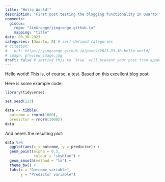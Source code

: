 ```yaml
---
title: "Hello World!"
description: "First post testing the blogging functionality in Quarto!"
comments:
  giscus:
    repo: "JimGrange/jimgrange.github.io"
    mapping: "title"
date: 03-30-2023
categories: [Quarto, R] # self-defined categories
# citation: 
#   url: https://jimgrange.github.io/posts/2023-03-30-hello-world/
# image: preview_image.jpg
draft: false # setting this to `true` will prevent your post from appearing on your listing page until you're ready
---
```


Hello world! This is, of course, a test. Based on [this excellent blog post](https://samanthacsik.github.io/posts/2022-10-24-quarto-blogs/)

Here is some example code:

```r
library(tidyverse)

set.seed(123)

data <- tibble(
  outcome = rnorm(1000), 
  predictor = rnorm(1000))
data
```

And here's the resulting plot:

```r
data %>% 
  ggplot(aes(x = outcome, y = predictor)) + 
  geom_point(alpha = 0.3, 
             colour = "skyblue") + 
  geom_smooth(method = "lm") + 
  theme_bw() + 
  labs(x = "Outcome variable", 
       y = "Predictor variable")
```
